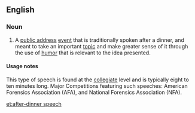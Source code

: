 ==English==

===Noun===
{{en-noun|head=[[after]]-[[dinner]] [[speech]]|es}}

# A [[public address]] [[event]] that is traditionally spoken after a dinner, and meant to take an important [[topic]] and make greater sense of it through the use of [[humor]] that is relevant to the idea presented.

====Usage notes====
This type of speech is found at the [[collegiate]] level and is typically eight to ten minutes long. Major Competitions featuring such speeches: American Forensics Association (AFA), and National Forensics Association (NFA).

[[et:after-dinner speech]]